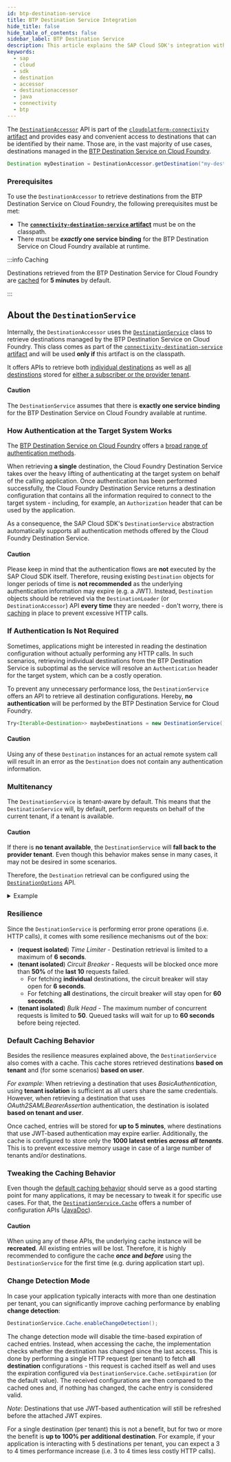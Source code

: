 ```yaml
---
id: btp-destination-service
title: BTP Destination Service Integration
hide_title: false
hide_table_of_contents: false
sidebar_label: BTP Destination Service
description: This article explains the SAP Cloud SDK's integration with the BTP Destination service.
keywords:
  - sap
  - cloud
  - sdk
  - destination
  - accessor
  - destinationaccessor
  - java
  - connectivity
  - btp
---
```


The [`DestinationAccessor`](pathname:///java-api/v5/com/sap/cloud/sdk/cloudplatform/connectivity/DestinationAccessor.html) API is part of the [`cloudplatform-connectivity` artifact](https://search.maven.org/artifact/com.sap.cloud.sdk.cloudplatform/cloudplatform-connectivity) and provides easy and convenient access to destinations that can be identified by their name.
Those are, in the vast majority of use cases, destinations managed in the [BTP Destination Service on Cloud Foundry](https://api.sap.com/api/SAP_CP_CF_Connectivity_Destination/overview).

```java
Destination myDestination = DestinationAccessor.getDestination("my-destination");
```

### Prerequisites

To use the `DestinationAccessor` to retrieve destinations from the BTP Destination Service on Cloud Foundry, the following prerequisites must be met:

- The [**`connectivity-destination-service` artifact**](https://search.maven.org/artifact/com.sap.cloud.sdk.cloudplatform/connectivity-destination-service) must be on the classpath.
- There must be **_exactly_ one service binding** for the BTP Destination Service on Cloud Foundry available at runtime.

:::info Caching

Destinations retrieved from the BTP Destination Service for Cloud Foundry are [cached](#default-caching-behavior) for **5 minutes** by default.

:::

<!--
## About the `DestinationLoader` API

Diving deeper into the `DestinationAccessor` reveals that it is actually a facade for the [`DestinationLoader`](pathname:///java-api/v5/com/sap/cloud/sdk/cloudplatform/connectivity/DestinationLoader.html) API.

A `DestinationLoader` is responsible for loading destinations, identified by their name, from a specific source.
The SAP Cloud SDK comes with a number of `DestinationLoader` implementations that can be used to load destination from, for example, the [BTP Destination Service on Cloud Foundry](#the-destinationservice) or the [application's environment variables](#the-envvardestinationloader).
Furthermore, [the `DestinationLoaderChain`](#the-destinationloaderchain) (which is a `DestinationLoader` itself) can be used to combine multiple `DestinationLoader` implementations into a single chain.
The `DestinationAccessor` makes use of that concept as [explained below](#usage-in-the-destinationaccessor).
-->

## About the `DestinationService`

Internally, the `DestinationAccessor` uses the [`DestinationService`](pathname:///java-api/v5/com/sap/cloud/sdk/cloudplatform/connectivity/DestinationService.html) class to retrieve destinations managed by the BTP Destination Service on Cloud Foundry.
This class comes as part of the [`connectivity-destination-service` artifact](https://search.maven.org/artifact/com.sap.cloud.sdk.cloudplatform/connectivity-destination-service) and will be used **only if** this artifact is on the classpath.

It offers APIs to retrieve both [individual destinations](<pathname:///java-api/v5/com/sap/cloud/sdk/cloudplatform/connectivity/DestinationService.html#tryGetDestination(java.lang.String,com.sap.cloud.sdk.cloudplatform.connectivity.DestinationOptions)>) as well as [all destinstions](<pathname:///java-api/v5/com/sap/cloud/sdk/cloudplatform/connectivity/DestinationService.html#tryGetAllDestinations(com.sap.cloud.sdk.cloudplatform.connectivity.DestinationOptions)>) stored for [either a subscriber or the provider tenant](#multitenancy).

#### Caution

The `DestinationService` assumes that there is **exactly one service binding** for the BTP Destination Service on Cloud Foundry available at runtime.

### How Authentication at the Target System Works

The [BTP Destination Service on Cloud Foundry](https://api.sap.com/api/SAP_CP_CF_Connectivity_Destination/overview) offers a [broad range of authentication methods](https://help.sap.com/docs/connectivity/sap-btp-connectivity-cf/http-destinations#configuring-authentication).

When retrieving **a single** destination, the Cloud Foundry Destination Service takes over the heavy lifting of authenticating at the target system on behalf of the calling application.
Once authentication has been performed successfully, the Cloud Foundry Destination Service returns a destination configuration that contains all the information required to connect to the target system - including, for example, an `Authorization` header that can be used by the application.

As a consequence, the SAP Cloud SDK's `DestinationService` abstraction automatically supports all authentication methods offered by the Cloud Foundry Destination Service.

#### Caution

Please keep in mind that the authentication flows are **not** executed by the SAP Cloud SDK itself.
Therefore, reusing existing `Destination` objects for longer periods of time is **not recommended** as the underlying authentication information may expire (e.g. a JWT).
Instead, `Destination` objects should be retrieved via the `DestinationLoader` (or `DestinationAccessor`) API **every time** they are needed - don't worry, there is [caching](#default-caching-behavior) in place to prevent excessive HTTP calls.

### If Authentication Is Not Required

Sometimes, applications might be interested in reading the destination configuration without actually performing any HTTP calls.
In such scenarios, retrieving individual destinations from the BTP Destination Service is suboptimal as the service will resolve an `Authentication` header for the target system, which can be a costly operation.

To prevent any unnecessary performance loss, the `DestinationService` offers an API to retrieve all destination configurations.
Hereby, **no authentication** will be performed by the BTP Destination Service for Cloud Foundry.

```java
Try<Iterable<Destination>> maybeDestinations = new DestinationService().tryGetAllDestinations();
```

#### Caution

Using any of these `Destination` instances for an actual remote system call will result in an error as the `Destination` does not contain any authentication information.

### Multitenancy

The `DestinationService` is tenant-aware by default.
This means that the `DestinationService` will, by default, perform requests on behalf of the current tenant, if a tenant is available.

#### Caution

If there is **no tenant available**, the `DestinationService` will **fall back to the provider tenant**.
Even though this behavior makes sense in many cases, it may not be desired in some scenarios.

Therefore, the `Destination` retrieval can be configured using the [`DestinationOptions`](pathname:///java-api/v5/com/sap/cloud/sdk/cloudplatform/connectivity/DestinationOptions.html) API.

<details>
<summary>Example</summary>

The `DestinationService` offers two configuration options, which can be set using the `DestinationOptions`:

- The [`DestinationServiceRetrievalStrategy`](pathname:///java-api/v5/com/sap/cloud/sdk/cloudplatform/connectivity/DestinationServiceRetrievalStrategy.html) and
- the [`DestinationServiceTokenExchangeStrategy`](pathname:///java-api/v5/com/sap/cloud/sdk/cloudplatform/connectivity/DestinationServiceTokenExchangeStrategy.html)

Using these options can be done like follows:

```java
DestinationLoader loader;

DestinationOptions options =
    DestinationOptions
        .builder()
        .augmentBuilder(
            DestinationServiceOptionsAugmenter
                .augmenter()
                .retrievalStrategy(DestinationServiceRetrievalStrategy.ONLY_SUBSCRIBER))
        .augmentBuilder(
            DestinationServiceOptionsAugmenter
                .augmenter()
                .tokenExchangeStrategy(DestinationServiceTokenExchangeStrategy.FORWARD_USER_TOKEN))
        .build();

Try<Destination> maybeDestination = loader.tryGetDestination("my-destination", options);
```

Note that you need an actual instance of `DestinationLoader` (e.g. `DestinationService`) to be able to supply the `DestinationOptions`.
The `DestinationAccessor` **does not** offer this API.

</details>

### Resilience

Since the `DestinationService` is performing error prone operations (i.e. HTTP calls), it comes with some resilience mechanisms out of the box:

- (**request isolated**) _Time Limiter_ - Destination retrieval is limited to a maximum of **6 seconds**.
- (**tenant isolated**) _Circuit Breaker_ - Requests will be blocked once more than **50%** of the **last 10** requests failed.
  - For fetching **individual** destinations, the circuit breaker will stay open for **6 seconds**.
  - For fetching **all** destinations, the circuit breaker will stay open for **60 seconds**.
- (**tenant isolated**) _Bulk Head_ - The maximum number of concurrent requests is limited to **50**. Queued tasks will wait for up to **60 seconds** before being rejected.

### Default Caching Behavior

Besides the resilience measures explained above, the `DestinationService` also comes with a cache.
This cache stores retrieved destinations **based on tenant** and (for some scenarios) **based on user**.

_For example_:
When retrieving a destination that uses _BasicAuthentication_, using **tenant isolation** is sufficient as all users share the same credentials.
However, when retrieving a destination that uses _OAuth2SAMLBearerAssertion_ authentication, the destination is isolated **based on tenant and user**.

Once cached, entries will be stored for **up to 5 minutes**, where destinations that use JWT-based authentication may expire earlier.
Additionally, the cache is configured to store only the **1000 latest entries _across all tenants_**.
This is to prevent excessive memory usage in case of a large number of tenants and/or destinations.

### Tweaking the Caching Behavior

Even though the [default caching behavior](#default-caching-behavior) should serve as a good starting point for many applications, it may be necessary to tweak it for specific use cases.
For that, the [`DestinationService.Cache`](pathname:///java-api/v5/com/sap/cloud/sdk/cloudplatform/connectivity/DestinationService.Cache.html) offers a number of configuration APIs ([JavaDoc](pathname:///java-api/v5/com/sap/cloud/sdk/cloudplatform/connectivity/DestinationService.Cache.html)).

#### Caution

When using any of these APIs, the underlying cache instance will be **recreated**.
All existing entries will be lost.
Therefore, it is highly recommended to configure the cache **_once_ and _before_** using the `DestinationService` for the first time (e.g. during application start up).

### Change Detection Mode

In case your application typically interacts with more than one destination per tenant, you can significantly improve caching performance by enabling **change detection**:

```java
DestinationService.Cache.enableChangeDetection();
```

The change detection mode will disable the time-based expiration of cached entries.
Instead, when accessing the cache, the implementation checks whether the destination has changed since the last access.
This is done by performing a single HTTP request (per tenant) to fetch **all destination** configurations - this request is cached itself as well and uses the expiration configured via `DestinationService.Cache.setExpiration` (or the default value).
The received configurations are then compared to the cached ones and, if nothing has changed, the cache entry is considered valid.

_Note_:
Destinations that use JWT-based authentication will still be refreshed before the attached JWT expires.

For a single destination (per tenant) this is not a benefit, but for two or more the benefit is **up to 100% per additional destination**.
For example, if your application is interacting with 5 destinations per tenant, you can expect a 3 to 4 times performance increase (i.e. 3 to 4 times less costly HTTP calls).

<!--
## About the `EnvVarDestinationLoader`

The [`EnvVarDestinationLoader`](pathname:///java-api/v5/com/sap/cloud/sdk/cloudplatform/connectivity/EnvVarDestinationLoader.html) is part of the [`cloudplatform-connectivity` artifact](https://search.maven.org/artifact/com.sap.cloud.sdk.cloudplatform/cloudplatform-connectivity) and can be used to load destinations from the application's environment variables.
This functionality is intended for development and CI/CD environments only.

### Default Behavior

By default, the implementation parses the `destinations` environment variable.
It assumes to find a JSON array that contains individual destination configurations like so:

```bash
destinations='[{"name": "destinationName", "url": "www.sap.de"}]'
```

Since this class is not meant to be used in production environments, it comes with support for destinations that use _BasicAuthentication_ or _no authentication_ at all only.

### Customization

In case you need support for more authentication methods, you can provide a custom parsing function via the constructor:

```java
String environmentVariableName;
new EnvVarDestinationLoader(System::getenv, this::parseDestination, environmentVariableName);

...

private Destination parseDestination(String destinationName);
```

## About the `DestinationLoaderChain`

The [`DestinationLoaderChain`](pathname:///java-api/v5/com/sap/cloud/sdk/cloudplatform/connectivity/DestinationLoaderChain.html) comes as part of the [`cloudplatform-connectivity` artifact](https://search.maven.org/artifact/com.sap.cloud.sdk.cloudplatform/cloudplatform-connectivity) and can be used to combine multiple `DestinationLoader` implementations.
Hereby, upon loading a destination, the chain iterates over all delegate loaders **in order** until the first of them finds a destination.
This behavior can be thought of as a fallback mechanism.

Furthermore, the chain also stops iterating if a delegate loader throws any exception other than `DestinationNotFoundException`.

### Usage in the `DestinationAccessor`

The `DestinationAccessor` combines the `DestinationLoaderChain` with class loading to achieve its **default behavior** when trying to load a destination.
Hereby, it uses an instance of [the `EnvVarDestinationLoader`](#about-the-envvardestinationloader) as the first delegate loader in the chain.
Additionally, it scans the classpath, following the _Service Locator Pattern_, for further `DestinationLoader` implementations and **appends** them to the chain as well.

In other words: The `DestinationAccessor` will (by default) always try to load destinations from the application's environment variables first.
After that, the concrete behavior depends on the classpath, which is usually influenced by the dependencies that have been added to the application.

### Tweaking the `DestinationAccessor` Chain

[The default behavior](#usage-in-the-destinationaccessor) can be adjusted through the following `DestinationAccessor` APIs:

- `appendDestinationLoader` - Appends (i.e. lowest priority) the given `DestinationLoader` to the chain.
- `prependDestinationLoader` - Prepends (i.e. highest priority) the given `DestinationLoader` to the chain.
- `setLoader` - Overwrites the current `DestinationLoader` with the given one.
-->
